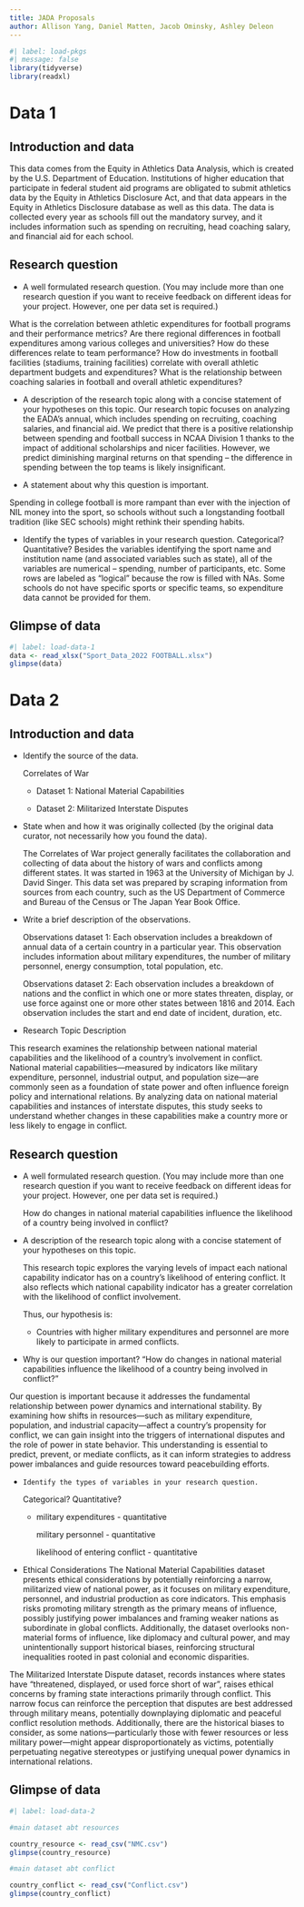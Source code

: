 ```yaml
---
title: JADA Proposals
author: Allison Yang, Daniel Matten, Jacob Ominsky, Ashley Deleon
---
```


```r
#| label: load-pkgs
#| message: false
library(tidyverse)
library(readxl)
```

# Data 1

## Introduction and data

This data comes from the Equity in Athletics Data Analysis, which is created by the U.S. Department of Education. Institutions of higher education that participate in federal student aid programs are obligated to submit athletics data by the Equity in Athletics Disclosure Act, and that data appears in the Equity in Athletics Disclosure database as well as this data. The data is collected every year as schools fill out the mandatory survey, and it includes information such as spending on recruiting, head coaching salary, and financial aid for each school.


## Research question

-   A well formulated research question. (You may include more than one research question if you want to receive feedback on different ideas for your project. However, one per data set is required.)

What is the correlation between athletic expenditures for football programs and their performance metrics?
Are there regional differences in football expenditures among various colleges and universities? How do these differences relate to team performance?
How do investments in football facilities (stadiums, training facilities) correlate with overall athletic department budgets and expenditures?
What is the relationship between coaching salaries in football and overall athletic expenditures?

-   A description of the research topic along with a concise statement of your hypotheses on this topic.
Our research topic focuses on analyzing the EADA's annual, which includes spending on recruiting, coaching salaries, and financial aid. We predict that there is a positive relationship between spending and football success in NCAA Division 1 thanks to the impact of additional scholarships and nicer facilities. However, we predict diminishing marginal returns on that spending -- the difference in spending between the top teams is likely insignificant.

-   A statement about why this question is important.

Spending in college football is more rampant than ever with the injection of NIL money into the sport, so schools without such a longstanding football tradition (like SEC schools) might rethink their spending habits.

-   Identify the types of variables in your research question. Categorical? Quantitative?
Besides the variables identifying the sport name and institution name (and associated variables such as state), all of the variables are numerical -- spending, number of participants, etc. Some rows are labeled as "logical" because the row is filled with NAs. Some schools do not have specific sports or specific teams, so expenditure data cannot be provided for them.


## Glimpse of data

```r
#| label: load-data-1
data <- read_xlsx("Sport_Data_2022 FOOTBALL.xlsx")
glimpse(data)
```

# Data 2

## Introduction and data

-   Identify the source of the data.

    Correlates of War

    -   Dataset 1: National Material Capabilities

    -   Dataset 2: Militarized Interstate Disputes

-   State when and how it was originally collected (by the original data curator, not necessarily how you found the data).

    The Correlates of War project generally facilitates the collaboration and collecting of data about the history of wars and conflicts among different states.
    It was started in 1963 at the University of Michigan by J.
    David Singer.
    This data set was prepared by scraping information from sources from each country, such as the US Department of Commerce and Bureau of the Census or The Japan Year Book Office.

-   Write a brief description of the observations.

    Observations dataset 1: Each observation includes a breakdown of annual data of a certain country in a particular year.
    This observation includes information about military expenditures, the number of military personnel, energy consumption, total population, etc.

    Observations dataset 2: Each observation includes a breakdown of nations and the conflict in which one or more states threaten, display, or use force against one or more other states between 1816 and 2014.
    Each observation includes the start and end date of incident, duration, etc.


- Research Topic Description

This research examines the relationship between national material capabilities and the likelihood of a country’s involvement in conflict. National material capabilities—measured by indicators like military expenditure, personnel, industrial output, and population size—are commonly seen as a foundation of state power and often influence foreign policy and international relations. By analyzing data on national material capabilities and instances of interstate disputes, this study seeks to understand whether changes in these capabilities make a country more or less likely to engage in conflict.


## Research question

-   A well formulated research question.
    (You may include more than one research question if you want to receive feedback on different ideas for your project. However, one per data set is required.)

    How do changes in national material capabilities influence the likelihood of a country being involved in conflict?

-   A description of the research topic along with a concise statement of your hypotheses on this topic.

    This research topic explores the varying levels of impact each national capability indicator has on a country's likelihood of entering conflict.
    It also reflects which national capability indicator has a greater correlation with the likelihood of conflict involvement.

    Thus, our hypothesis is:

    -   Countries with higher military expenditures and personnel are more likely to participate in armed conflicts.

-   Why is our question important? 
  “How do changes in national material capabilities influence the likelihood of a country being involved in conflict?” 
  
  Our question is important because it addresses the fundamental relationship between power dynamics and international stability. By examining how shifts in resources—such as military expenditure, population, and industrial capacity—affect a country's propensity for conflict, we can gain insight into the triggers of international disputes and the role of power in state behavior. This understanding is essential to predict, prevent, or mediate conflicts, as it can inform strategies to address power imbalances and guide resources toward peacebuilding efforts. 

-     Identify the types of variables in your research question.
    Categorical?
    Quantitative?

    -   military expenditures - quantitative

        military personnel - quantitative

        likelihood of entering conflict - quantitative

-   Ethical Considerations 
  The National Material Capabilities dataset presents ethical considerations by potentially reinforcing a narrow, militarized view of national power, as it focuses on military expenditure, personnel, and industrial production as core indicators. This emphasis risks promoting military strength as the primary means of influence, possibly justifying power imbalances and framing weaker nations as subordinate in global conflicts. Additionally, the dataset overlooks non-material forms of influence, like diplomacy and cultural power, and may unintentionally support historical biases, reinforcing structural inequalities rooted in past colonial and economic disparities. 

  The Militarized Interstate Dispute dataset, records instances where states have “threatened, displayed, or used force short of war”, raises ethical concerns by framing state interactions primarily through conflict. This narrow focus can reinforce the perception that disputes are best addressed through military means, potentially downplaying diplomatic and peaceful conflict resolution methods.  Additionally, there are the historical biases to consider, as some nations—particularly those with fewer resources or less military power—might appear disproportionately as victims, potentially perpetuating negative stereotypes or justifying unequal power dynamics in international relations. 


## Glimpse of data

```r
#| label: load-data-2

#main dataset abt resources

country_resource <- read_csv("NMC.csv")
glimpse(country_resource)

#main dataset abt conflict

country_conflict <- read_csv("Conflict.csv")
glimpse(country_conflict)


```